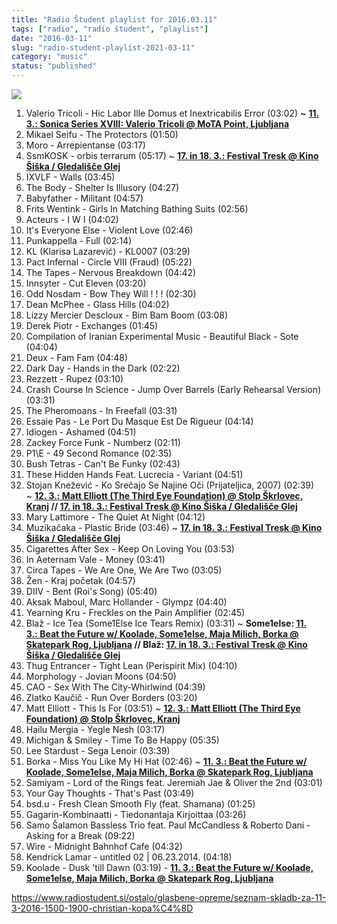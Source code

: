 ```yaml
---
title: "Radio Študent playlist for 2016.03.11"
tags: ["radio", "radio študent", "playlist"]
date: "2016-03-11"
slug: "radio-student-playlist-2021-03-11"
category: "music"
status: "published"
---
```


![](https://radiostudent.si/sites/default/files/styles/thumbnail_w530/public/slike/2016-03-11-seznam-skladb-za-11-3-2016-1500-1900-christian-kopa%C4%8D-53661.jpg?itok=T4Sk0qG4)

1. Valerio Tricoli - Hic Labor Ille Domus et Inextricabilis Error (03:02) **~** [**11. 3.: Sonica Series XVIII: Valerio Tricoli @ MoTA Point, Ljubljana**](https://www.facebook.com/events/1725291814369924/)
2. Mikael Seifu - The Protectors (01:50)
3. Moro - Arrepientanse (03:17)
4. SsmKOSK - orbis terrarum (05:17) ~ [**17. in 18. 3.: Festival Tresk @ Kino Šiška / Gledališče Glej**](http://radiostudent.si/tresk/content/show/program)
5. IXVLF - Walls (03:45)
6. The Body - Shelter Is Illusory (04:27)
7. Babyfather - Militant (04:57)
8. Frits Wentink - Girls In Matching Bathing Suits (02:56)
9. Acteurs - I W I (04:02)
10. It's Everyone Else - Violent Love (02:46)
11. Punkappella - Full (02:14)
12. KL (Klarisa Lazarević) - KL0007 (03:29)
13. Pact Infernal - Circle VIII (Fraud) (05:22)
14. The Tapes - Nervous Breakdown (04:42)
15. Innsyter - Cut Eleven (03:20)
16. Odd Nosdam - Bow They Will ! ! ! (02:30)
17. Dean McPhee - Glass Hills (04:02)
18. Lizzy Mercier Descloux - Bim Bam Boom (03:08)
19. Derek Piotr - Exchanges (01:45)
20. Compilation of Iranian Experimental Music - Beautiful Black - Sote (04:04)
21. Deux - Fam Fam (04:48)
22. Dark Day - Hands in the Dark (02:22)
23. Rezzett - Rupez (03:10)
24. Crash Course In Science - Jump Over Barrels (Early Rehearsal Version) (03:31)
25. The Pheromoans - In Freefall (03:31)
26. Essaie Pas - Le Port Du Masque Est De Rigueur (04:14)
27. Idiogen - Ashamed (04:51)
28. Zackey Force Funk - Numberz (02:11)
29. P1\E - 49 Second Romance (02:35)
30. Bush Tetras - Can't Be Funky (02:43)
31. These Hidden Hands Feat. Lucrecia - Variant (04:51)
32. Stojan Knežević - Ko Srečajo Se Najine Oči (Prijateljica, 2007) (02:39) ~ **[12. 3.: Matt Elliott (The Third Eye Foundation) @ Stolp Škrlovec, Kranj](http://www.layer.si/?m=01100831) // [17. in 18. 3.: Festival Tresk @ Kino Šiška / Gledališče Glej](http://radiostudent.si/tresk/content/show/program)**
33. Mary Lattimore - The Quiet At Night (04:12)
34. Muzikačaka - Plastic Bride (03:46) ~ [**17. in 18. 3.: Festival Tresk @ Kino Šiška / Gledališče Glej**](http://radiostudent.si/tresk/content/show/program)
35. Cigarettes After Sex - Keep On Loving You (03:53)
36. In Aeternam Vale - Money (03:41)
37. Circa Tapes - We Are One, We Are Two (03:05)
38. Žen - Kraj početak (04:57)
39. DIIV - Bent (Roi's Song) (05:40)
40. Aksak Maboul, Marc Hollander - Glympz (04:40)
41. Yearning Kru - Freckles on the Pain Amplifier (02:45)
42. Blaž - Ice Tea (Some1Else Ice Tears Remix) (03:31) ~ **Some1else: [11. 3.: Beat the Future w/ Koolade, Some1else, Maja Milich, Borka @ Skatepark Rog, Ljubljana](https://www.facebook.com/events/1568892043430294/) // Blaž: [17. in 18. 3.: Festival Tresk @ Kino Šiška / Gledališče Glej](http://radiostudent.si/tresk/content/show/program)**
43. Thug Entrancer - Tight Lean (Perispirit Mix) (04:10)
44. Morphology - Jovian Moons (04:50)
45. CAO - Sex With The City-Whirlwind (04:39)
46. Zlatko Kaučič - Run Over Borders (03:20)
47. Matt Elliott - This Is For (03:51) ~ [**12. 3.: Matt Elliott (The Third Eye Foundation) @ Stolp Škrlovec, Kranj**](http://www.layer.si/?m=01100831)
48. Hailu Mergia - Yegle Nesh (03:17)
49. Michigan & Smiley - Time To Be Happy (05:35)
50. Lee Stardust - Sega Lenoir (03:39)
51. Borka - Miss You Like My Hi Hat (02:46) ~ [**11. 3.: Beat the Future w/ Koolade, Some1else, Maja Milich, Borka @ Skatepark Rog, Ljubljana**](https://www.facebook.com/events/1568892043430294/)
52. Samiyam - Lord of the Rings feat. Jeremiah Jae & Oliver the 2nd (03:01)
53. Your Gay Thoughts - That's Past (03:49)
54. bsd.u - Fresh Clean Smooth Fly (feat. Shamana) (01:25)
55. Gagarin-Kombinaatti - Tiedonantaja Kirjoittaa (03:26)
56. Samo Šalamon Bassless Trio feat. Paul McCandless & Roberto Dani - Asking for a Break (09:22)
57. Wire - Midnight Bahnhof Cafe (04:32)
58. Kendrick Lamar - untitled 02 | 06.23.2014. (04:18)
59. Koolade - Dusk 'till Dawn (03:19) - [**11. 3.: Beat the Future w/ Koolade, Some1else, Maja Milich, Borka @ Skatepark Rog, Ljubljana**](https://www.facebook.com/events/1568892043430294/)

<https://www.radiostudent.si/ostalo/glasbene-opreme/seznam-skladb-za-11-3-2016-1500-1900-christian-kopa%C4%8D>

